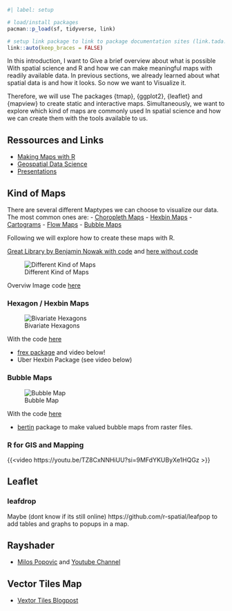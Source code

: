 
```r
#| label: setup

# load/install packages
pacman::p_load(sf, tidyverse, link)

# setup link package to link to package documentation sites (link.tada.science/index.html)
link::auto(keep_braces = FALSE)


```


In this introduction, I want to Give a brief overview about what is possible With spatial science and R and how we can make meaningful maps with readily available data. In previous sections, we already learned about what spatial data is and how it looks. So now we want to Visualize it. 

Therefore, we will use The packages {tmap}, {ggplot2}, {leaflet} and {mapview} to create static and interactive maps. Simultaneously, we want to explore which kind of maps are commonly used In spatial science and how we can create them with the tools available to us. 

## Ressources and Links

- [Making Maps with R](https://bookdown.org/nicohahn/making_maps_with_r5/docs/introduction.html)
- [Geospatial Data Science](https://r-spatial.org/book/)
- [Presentations](https://bjnnowak.github.io/Lessons/2nd_session_R#1)



## Kind of Maps

There are several different Maptypes we can choose to visualize our data. The most common ones are:
 - [Choropleth Maps](https://r-graph-gallery.com/choropleth-map.html)
 - [Hexbin Maps](https://r-graph-gallery.com/hexbin-map.html)
 - [Cartograms](https://r-graph-gallery.com/cartogram.html)
 - [Flow Maps](https://r-graph-gallery.com/connection-map.html)
 - [Bubble Maps](https://r-graph-gallery.com/bubble-map.html)

Following we will explore how to create these maps with R.

[Great Library by Benjamin Nowak with code](https://bjnnowak.github.io/memo_agro/) and [here without code](https://bjnnowak.github.io/gis/map_gallery.html)

![Different Kind of Maps](images/map-overview.jpg)

Overviw Image code [here](https://github.com/BjnNowak/TidyTuesday/blob/main/SC_HumanPop.R)

### Hexagon / Hexbin Maps

![Bivariate Hexagons](images/bivariate-hexnins.jpg)

With the code [here](https://github.com/BjnNowak/TidyTuesday/blob/main/SC_AnimalFarms_Bivariate.R)

- [frex package](https://github.com/BjnNowak/frex) and video below!
- Uber Hexbin Package (see video below)

### Bubble Maps

![Bubble Map](images/bubble-map.jpg)

With the code [here](https://github.com/BjnNowak/TidyTuesday/blob/main/SC_GreenCountry_Europe.R) 

- [bertin](https://github.com/BjnNowak/bertin) package to make valued bubble maps from raster files.

### R for GIS and Mapping

{{<video https://youtu.be/TZ8CxNNHiUU?si=9MFdYKUByXe1HQGz >}}


## Leaflet

### leafdrop

Maybe (dont know if its still online) https://github.com/r-spatial/leafpop to add tables and graphs to popups in a map.



## Rayshader

- [Milos Popovic](https://milospopovic.net/blog/) and [Youtube Channel](https://www.youtube.com/@milos-makes-maps)


## Vector Tiles Map

 - [Vextor Tiles Blogpost](https://www.milesmcbain.com/posts/vector-tiles/)
